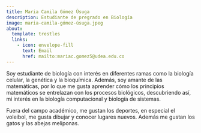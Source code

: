 ```yaml
---
title: Maria Camila Gómez Úsuga
description: Estudiante de pregrado en Biología
image: maria-camila-gómez-úsuga.jpeg
about:
  template: trestles
  links:
    - icon: envelope-fill
      text: Email
      href: mailto:mariac.gomez5@udea.edu.co
---
```


Soy estudiante de biología con interés en diferentes ramas como la biología
celular, la genética y la bioquímica. Además, soy amante de las matemáticas,
por lo que me gusta aprender cómo los principios matemáticos se entrelazan
con los procesos biológicos, descubriendo así, mi interés en la biología
computacional y biología de sistemas.

Fuera del campo académico, me gustan los deportes, en especial el voleibol,
me gusta dibujar y conocer lugares nuevos. Además me gustan los gatos y las
abejas meliponas.
